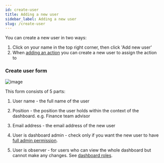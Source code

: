 ```yaml
---
id: create-user
title: Adding a new user
sidebar_label: Adding a new user
slug: /create-user
---
```


You can create a new user in two ways:
1. Click on your name in the top right corner, then click 'Add new user'
2. When [adding an action](add-content) you can create a new user to assign the action to


### Create user form


<div style={{textAlign: 'center'}}>

  ![image](assets/user-form.png)

</div>


This form consists of 5 parts:


1. User name - the full name of the user


2. Position - the position the user holds within the context of the dashboard.
e.g. Finance team advisor


3. Email address - the email address of the new user


4. User is dashboard admin - check only if you want the new user to have
[full admin permission](dashboard-roles).


5. User is observer - for users who can view the whole dashboard but cannot make
any changes. See [dashboard roles](dashboard-roles).

